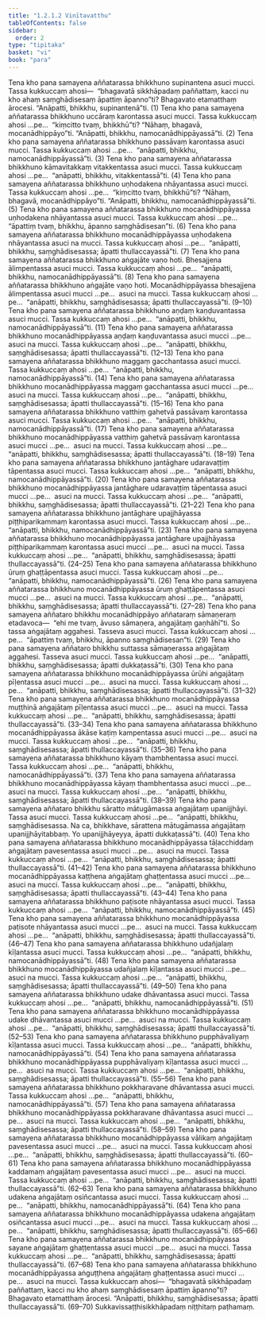 ```yaml
---
title: "1.2.1.2 Vinītavatthu"
tableOfContents: false
sidebar:
  order: 2
type: "tipitaka"
basket: "vi"
book: "para"
---
```



<DynamicBreadcrumb />

<Division number="263" book="para" e="ch" v="1" p="166">

<Paragraph number="945" book="para">
Tena kho pana samayena aññatarassa bhikkhuno supinantena asuci mucci. Tassa kukkuccaṃ ahosi—  “bhagavatā sikkhāpadaṃ paññattaṃ, kacci nu kho ahaṃ saṃghādisesaṃ āpattiṃ āpanno”ti? Bhagavato etamatthaṃ ārocesi. “Anāpatti, bhikkhu, supinantenā”ti. (1)
</Paragraph>

<Paragraph number="946" book="para">
Tena kho pana samayena aññatarassa bhikkhuno uccāraṃ karontassa asuci mucci. Tassa kukkuccaṃ ahosi …pe…  “kiṃcitto tvaṃ, bhikkhū”ti? “Nāhaṃ, bhagavā, mocanādhippāyo”ti. “Anāpatti, bhikkhu, namocanādhippāyassā”ti. (2)
</Paragraph>

<Paragraph number="947" book="para">
Tena kho pana samayena aññatarassa bhikkhuno passāvaṃ karontassa asuci mucci. Tassa kukkuccaṃ ahosi …pe…  “anāpatti, bhikkhu, namocanādhippāyassā”ti. (3)
</Paragraph>

<Paragraph number="948" book="para">
Tena kho pana samayena aññatarassa bhikkhuno kāmavitakkaṃ vitakkentassa asuci mucci. Tassa kukkuccaṃ ahosi …pe…  “anāpatti, bhikkhu, vitakkentassā”ti. (4)
</Paragraph>

<Paragraph number="949" book="para">
Tena kho pana samayena aññatarassa bhikkhuno uṇhodakena nhāyantassa asuci mucci. Tassa kukkuccaṃ ahosi …pe…  “kiṃcitto tvaṃ, bhikkhū”ti? “Nāhaṃ, bhagavā, mocanādhippāyo”ti. “Anāpatti, bhikkhu, namocanādhippāyassā”ti. (5)
</Paragraph>

<Paragraph number="950" book="para">
Tena kho pana samayena aññatarassa bhikkhuno mocanādhippāyassa uṇhodakena nhāyantassa asuci mucci. Tassa kukkuccaṃ ahosi …pe…  “āpattiṃ tvaṃ, bhikkhu, āpanno saṃghādisesan”ti. (6)
</Paragraph>

<Paragraph number="951" book="para">
Tena kho pana samayena aññatarassa bhikkhuno mocanādhippāyassa uṇhodakena nhāyantassa asuci na mucci. Tassa kukkuccaṃ ahosi …pe…  “anāpatti, bhikkhu, saṃghādisesassa; āpatti thullaccayassā”ti. (7)
</Paragraph>

<Paragraph number="952" book="para">
Tena kho pana samayena aññatarassa bhikkhuno aṅgajāte vaṇo hoti. Bhesajjena ālimpentassa asuci mucci. Tassa kukkuccaṃ ahosi …pe…  “anāpatti, bhikkhu, namocanādhippāyassā”ti. (8)
</Paragraph>

<Paragraph number="953" book="para">
Tena kho pana samayena aññatarassa bhikkhuno aṅgajāte vaṇo hoti. Mocanādhippāyassa bhesajjena ālimpentassa asuci mucci …pe…  asuci na mucci. Tassa kukkuccaṃ ahosi …pe…  “anāpatti, bhikkhu, saṃghādisesassa; āpatti thullaccayassā”ti. (9–10)
</Paragraph>

<Paragraph number="954" book="para">
Tena kho pana samayena aññatarassa bhikkhuno aṇḍaṃ kaṇḍuvantassa asuci mucci. Tassa kukkuccaṃ ahosi …pe…  “anāpatti, bhikkhu, namocanādhippāyassā”ti. (11)
</Paragraph>

<Paragraph number="955" book="para">
Tena kho pana samayena aññatarassa bhikkhuno mocanādhippāyassa aṇḍaṃ kaṇḍuvantassa asuci mucci …pe…  asuci na mucci. Tassa kukkuccaṃ ahosi …pe…  “anāpatti, bhikkhu, saṃghādisesassa; āpatti thullaccayassā”ti. (12–13)
</Paragraph>

</Division>
<Division number="264" book="para" e="ch" v="1" p="167">

<Paragraph number="956" book="para">
Tena kho pana samayena aññatarassa bhikkhuno maggaṃ gacchantassa asuci mucci. Tassa kukkuccaṃ ahosi …pe…  “anāpatti, bhikkhu, namocanādhippāyassā”ti. (14)
</Paragraph>

<Paragraph number="957" book="para">
Tena kho pana samayena aññatarassa bhikkhuno mocanādhippāyassa maggaṃ gacchantassa asuci mucci …pe…  asuci na mucci. Tassa kukkuccaṃ ahosi …pe…  “anāpatti, bhikkhu, saṃghādisesassa; āpatti thullaccayassā”ti. (15–16)
</Paragraph>

<Paragraph number="958" book="para">
Tena kho pana samayena aññatarassa bhikkhuno vatthiṃ gahetvā passāvaṃ karontassa asuci mucci. Tassa kukkuccaṃ ahosi …pe…  “anāpatti, bhikkhu, namocanādhippāyassā”ti. (17)
</Paragraph>

<Paragraph number="959" book="para">
Tena kho pana samayena aññatarassa bhikkhuno mocanādhippāyassa vatthiṃ gahetvā passāvaṃ karontassa asuci mucci …pe…  asuci na mucci. Tassa kukkuccaṃ ahosi …pe…  “anāpatti, bhikkhu, saṃghādisesassa; āpatti thullaccayassā”ti. (18–19)
</Paragraph>

<Paragraph number="960" book="para">
Tena kho pana samayena aññatarassa bhikkhuno jantāghare udaravaṭṭiṃ tāpentassa asuci mucci. Tassa kukkuccaṃ ahosi …pe…  “anāpatti, bhikkhu, namocanādhippāyassā”ti. (20)
</Paragraph>

<Paragraph number="961" book="para">
Tena kho pana samayena aññatarassa bhikkhuno mocanādhippāyassa jantāghare udaravaṭṭiṃ tāpentassa asuci mucci …pe…  asuci na mucci. Tassa kukkuccaṃ ahosi …pe…  “anāpatti, bhikkhu, saṃghādisesassa; āpatti thullaccayassā”ti. (21–22)
</Paragraph>

<Paragraph number="962" book="para">
Tena kho pana samayena aññatarassa bhikkhuno jantāghare upajjhāyassa piṭṭhiparikammaṃ karontassa asuci mucci. Tassa kukkuccaṃ ahosi …pe…  “anāpatti, bhikkhu, namocanādhippāyassā”ti. (23)
</Paragraph>

<Paragraph number="963" book="para">
Tena kho pana samayena aññatarassa bhikkhuno mocanādhippāyassa jantāghare upajjhāyassa piṭṭhiparikammaṃ karontassa asuci mucci …pe…  asuci na mucci. Tassa kukkuccaṃ ahosi …pe…  “anāpatti, bhikkhu, saṃghādisesassa; āpatti thullaccayassā”ti. (24–25)
</Paragraph>

</Division>
<Division number="265" book="para" e="ch" v="1" p="168">

<Paragraph number="964" book="para">
Tena kho pana samayena aññatarassa bhikkhuno ūruṃ ghaṭṭāpentassa asuci mucci. Tassa kukkuccaṃ ahosi …pe…  “anāpatti, bhikkhu, namocanādhippāyassā”ti. (26)
</Paragraph>

<Paragraph number="965" book="para">
Tena kho pana samayena aññatarassa bhikkhuno mocanādhippāyassa ūruṃ ghaṭṭāpentassa asuci mucci …pe…  asuci na mucci. Tassa kukkuccaṃ ahosi …pe…  “anāpatti, bhikkhu, saṃghādisesassa; āpatti thullaccayassā”ti. (27–28)
</Paragraph>

<Paragraph number="966" book="para">
Tena kho pana samayena aññataro bhikkhu mocanādhippāyo aññataraṃ sāmaṇeraṃ etadavoca—  “ehi me tvaṃ, āvuso sāmaṇera, aṅgajātaṃ gaṇhāhī”ti. So tassa aṅgajātaṃ aggahesi. Tasseva asuci mucci. Tassa kukkuccaṃ ahosi …pe…  “āpattiṃ tvaṃ, bhikkhu, āpanno saṃghādisesan”ti. (29)
</Paragraph>

<Paragraph number="967" book="para">
Tena kho pana samayena aññataro bhikkhu suttassa sāmaṇerassa aṅgajātaṃ aggahesi. Tasseva asuci mucci. Tassa kukkuccaṃ ahosi …pe…  “anāpatti, bhikkhu, saṃghādisesassa; āpatti dukkaṭassā”ti. (30)
</Paragraph>

</Division>
<Division number="266" book="para" e="ch" v="1" p="168">

<Paragraph number="968" book="para">
Tena kho pana samayena aññatarassa bhikkhuno mocanādhippāyassa ūrūhi aṅgajātaṃ pīḷentassa asuci mucci …pe…  asuci na mucci. Tassa kukkuccaṃ ahosi …pe…  “anāpatti, bhikkhu, saṃghādisesassa; āpatti thullaccayassā”ti. (31–32)
</Paragraph>

<Paragraph number="969" book="para">
Tena kho pana samayena aññatarassa bhikkhuno mocanādhippāyassa muṭṭhinā aṅgajātaṃ pīḷentassa asuci mucci …pe…  asuci na mucci. Tassa kukkuccaṃ ahosi …pe…  “anāpatti, bhikkhu, saṃghādisesassa; āpatti thullaccayassā”ti. (33–34)
</Paragraph>

<Paragraph number="970" book="para">
Tena kho pana samayena aññatarassa bhikkhuno mocanādhippāyassa ākāse kaṭiṃ kampentassa asuci mucci …pe…  asuci na mucci. Tassa kukkuccaṃ ahosi …pe…  “anāpatti, bhikkhu, saṃghādisesassa; āpatti thullaccayassā”ti. (35–36)
</Paragraph>

<Paragraph number="971" book="para">
Tena kho pana samayena aññatarassa bhikkhuno kāyaṃ thambhentassa asuci mucci. Tassa kukkuccaṃ ahosi …pe…  “anāpatti, bhikkhu, namocanādhippāyassā”ti. (37)
</Paragraph>

<Paragraph number="972" book="para">
Tena kho pana samayena aññatarassa bhikkhuno mocanādhippāyassa kāyaṃ thambhentassa asuci mucci …pe…  asuci na mucci. Tassa kukkuccaṃ ahosi …pe…  “anāpatti, bhikkhu, saṃghādisesassa; āpatti thullaccayassā”ti. (38–39)
</Paragraph>

<Paragraph number="973" book="para">
Tena kho pana samayena aññataro bhikkhu sāratto mātugāmassa aṅgajātaṃ upanijjhāyi. Tassa asuci mucci. Tassa kukkuccaṃ ahosi …pe…  “anāpatti, bhikkhu, saṃghādisesassa. Na ca, bhikkhave, sārattena mātugāmassa aṅgajātaṃ upanijjhāyitabbaṃ. Yo upanijjhāyeyya, āpatti dukkaṭassā”ti. (40)
</Paragraph>

</Division>
<Division number="267" book="para" e="ch" v="1" p="169">

<Paragraph number="974" book="para">
Tena kho pana samayena aññatarassa bhikkhuno mocanādhippāyassa tāḷacchiddaṃ aṅgajātaṃ pavesentassa asuci mucci …pe…  asuci na mucci. Tassa kukkuccaṃ ahosi …pe…  “anāpatti, bhikkhu, saṃghādisesassa; āpatti thullaccayassā”ti. (41–42)
</Paragraph>

<Paragraph number="975" book="para">
Tena kho pana samayena aññatarassa bhikkhuno mocanādhippāyassa kaṭṭhena aṅgajātaṃ ghaṭṭentassa asuci mucci …pe…  asuci na mucci. Tassa kukkuccaṃ ahosi …pe…  “anāpatti, bhikkhu, saṃghādisesassa; āpatti thullaccayassā”ti. (43–44)
</Paragraph>

<Paragraph number="976" book="para">
Tena kho pana samayena aññatarassa bhikkhuno paṭisote nhāyantassa asuci mucci. Tassa kukkuccaṃ ahosi …pe…  “anāpatti, bhikkhu, namocanādhippāyassā”ti. (45)
</Paragraph>

<Paragraph number="977" book="para">
Tena kho pana samayena aññatarassa bhikkhuno mocanādhippāyassa paṭisote nhāyantassa asuci mucci …pe…  asuci na mucci. Tassa kukkuccaṃ ahosi …pe…  “anāpatti, bhikkhu, saṃghādisesassa; āpatti thullaccayassā”ti. (46–47)
</Paragraph>

<Paragraph number="978" book="para">
Tena kho pana samayena aññatarassa bhikkhuno udañjalaṃ kīḷantassa asuci mucci. Tassa kukkuccaṃ ahosi …pe…  “anāpatti, bhikkhu, namocanādhippāyassā”ti. (48)
</Paragraph>

<Paragraph number="979" book="para">
Tena kho pana samayena aññatarassa bhikkhuno mocanādhippāyassa udañjalaṃ kīḷantassa asuci mucci …pe…  asuci na mucci. Tassa kukkuccaṃ ahosi …pe…  “anāpatti, bhikkhu, saṃghādisesassa; āpatti thullaccayassā”ti. (49–50)
</Paragraph>

<Paragraph number="980" book="para">
Tena kho pana samayena aññatarassa bhikkhuno udake dhāvantassa asuci mucci. Tassa kukkuccaṃ ahosi …pe…  “anāpatti, bhikkhu, namocanādhippāyassā”ti. (51)
</Paragraph>

<Paragraph number="981" book="para">
Tena kho pana samayena aññatarassa bhikkhuno mocanādhippāyassa udake dhāvantassa asuci mucci …pe…  asuci na mucci. Tassa kukkuccaṃ ahosi …pe…  “anāpatti, bhikkhu, saṃghādisesassa; āpatti thullaccayassā”ti. (52–53)
</Paragraph>

<Paragraph number="982" book="para">
Tena kho pana samayena aññatarassa bhikkhuno pupphāvaliyaṃ kīḷantassa asuci mucci. Tassa kukkuccaṃ ahosi …pe…  “anāpatti, bhikkhu, namocanādhippāyassā”ti. (54)
</Paragraph>

<Paragraph number="983" book="para">
Tena kho pana samayena aññatarassa bhikkhuno mocanādhippāyassa pupphāvaliyaṃ kīḷantassa asuci mucci …pe…  asuci na mucci. Tassa kukkuccaṃ ahosi …pe…  “anāpatti, bhikkhu, saṃghādisesassa; āpatti thullaccayassā”ti. (55–56)
</Paragraph>

</Division>
<Division number="268" book="para" e="ch" v="1" p="171">

<Paragraph number="984" book="para">
Tena kho pana samayena aññatarassa bhikkhuno pokkharavane dhāvantassa asuci mucci. Tassa kukkuccaṃ ahosi …pe…  “anāpatti, bhikkhu, namocanādhippāyassā”ti. (57)
</Paragraph>

<Paragraph number="985" book="para">
Tena kho pana samayena aññatarassa bhikkhuno mocanādhippāyassa pokkharavane dhāvantassa asuci mucci …pe…  asuci na mucci. Tassa kukkuccaṃ ahosi …pe…  “anāpatti, bhikkhu, saṃghādisesassa; āpatti thullaccayassā”ti. (58–59)
</Paragraph>

<Paragraph number="986" book="para">
Tena kho pana samayena aññatarassa bhikkhuno mocanādhippāyassa vālikaṃ aṅgajātaṃ pavesentassa asuci mucci …pe…  asuci na mucci. Tassa kukkuccaṃ ahosi …pe…  “anāpatti, bhikkhu, saṃghādisesassa; āpatti thullaccayassā”ti. (60–61)
</Paragraph>

<Paragraph number="987" book="para">
Tena kho pana samayena aññatarassa bhikkhuno mocanādhippāyassa kaddamaṃ aṅgajātaṃ pavesentassa asuci mucci …pe…  asuci na mucci. Tassa kukkuccaṃ ahosi …pe…  “anāpatti, bhikkhu, saṃghādisesassa; āpatti thullaccayassā”ti. (62–63)
</Paragraph>

<Paragraph number="988" book="para">
Tena kho pana samayena aññatarassa bhikkhuno udakena aṅgajātaṃ osiñcantassa asuci mucci. Tassa kukkuccaṃ ahosi …pe…  “anāpatti, bhikkhu, namocanādhippāyassā”ti. (64)
</Paragraph>

<Paragraph number="989" book="para">
Tena kho pana samayena aññatarassa bhikkhuno mocanādhippāyassa udakena aṅgajātaṃ osiñcantassa asuci mucci …pe…  asuci na mucci. Tassa kukkuccaṃ ahosi …pe…  “anāpatti, bhikkhu, saṃghādisesassa; āpatti thullaccayassā”ti. (65–66)
</Paragraph>

<Paragraph number="990" book="para">
Tena kho pana samayena aññatarassa bhikkhuno mocanādhippāyassa sayane aṅgajātaṃ ghaṭṭentassa asuci mucci …pe…  asuci na mucci. Tassa kukkuccaṃ ahosi …pe…  “anāpatti, bhikkhu, saṃghādisesassa; āpatti thullaccayassā”ti. (67–68)
</Paragraph>

<Paragraph number="991" book="para">
Tena kho pana samayena aññatarassa bhikkhuno mocanādhippāyassa aṅguṭṭhena aṅgajātaṃ ghaṭṭentassa asuci mucci …pe…  asuci na mucci. Tassa kukkuccaṃ ahosi—  “bhagavatā sikkhāpadaṃ paññattaṃ, kacci nu kho ahaṃ saṃghādisesaṃ āpattiṃ āpanno”ti? Bhagavato etamatthaṃ ārocesi. “Anāpatti, bhikkhu, saṃghādisesassa; āpatti thullaccayassā”ti. (69–70)

</Paragraph>
</Division>

<Paragraph number="992" type="center" book="para">
Sukkavissaṭṭhisikkhāpadaṃ niṭṭhitaṃ paṭhamaṃ.
</Paragraph>
